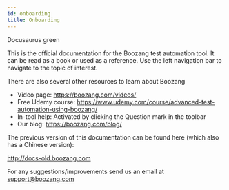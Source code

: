 ---
id: onboarding
title: Onboarding
---


<YouTubeEmbed embedId="IXJrW-D_-eQ">Docusaurus green</YouTubeEmbed>


This is the official documentation for the Boozang test automation tool. It can be read as a book or used as a reference. Use the left navigation bar to navigate to the topic of interest.

There are also several other resources to learn about Boozang

- Video page: https://boozang.com/videos/
- Free Udemy course: https://www.udemy.com/course/advanced-test-automation-using-boozang/
- In-tool help: Activated by clicking the Question mark in the toolbar
- Our blog: https://boozang.com/blog/


The previous version of this documentation can be found here (which also has a Chinese version):

http://docs-old.boozang.com

For any suggestions/improvements send us an email at support@boozang.com
